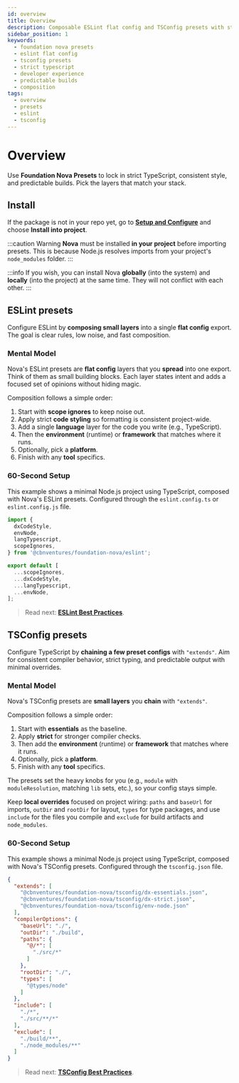 ```yaml
---
id: overview
title: Overview
description: Composable ESLint flat config and TSConfig presets with strict defaults and clear composition to speed up setup and reduce drift.
sidebar_position: 1
keywords:
  - foundation nova presets
  - eslint flat config
  - tsconfig presets
  - strict typescript
  - developer experience
  - predictable builds
  - composition
tags:
  - overview
  - presets
  - eslint
  - tsconfig
---
```


# Overview

Use **Foundation Nova Presets** to lock in strict TypeScript, consistent style, and predictable builds. Pick the layers that match your stack.

## Install

If the package is not in your repo yet, go to **[Setup and Configure](/docs/quickstart/setup#choose-your-path)** and choose **Install into project**.

:::caution Warning
**Nova** must be installed **in your project** before importing presets. This is because Node.js resolves imports from your project's `node_modules` folder.
:::

:::info
If you wish, you can install Nova **globally** (into the system) and **locally** (into the project) at the same time. They will not conflict with each other.
:::

## ESLint presets

Configure ESLint by **composing small layers** into a single **flat config** export. The goal is clear rules, low noise, and fast composition.

### Mental Model
Nova's ESLint presets are **flat config** layers that you **spread** into one export. Think of them as small building blocks. Each layer states intent and adds a focused set of opinions without hiding magic.

Composition follows a simple order:

1. Start with **scope ignores** to keep noise out.
2. Apply strict **code styling** so formatting is consistent project-wide.
3. Add a single **language** layer for the code you write (e.g., TypeScript).
4. Then the **environment** (runtime) or **framework** that matches where it runs.
5. Optionally, pick a **platform**.
6. Finish with any **tool** specifics.

### 60-Second Setup

This example shows a minimal Node.js project using TypeScript, composed with Nova's ESLint presets. Configured through the `eslint.config.ts` or `eslint.config.js` file.

```js
import {
  dxCodeStyle,
  envNode,
  langTypescript,
  scopeIgnores,
} from '@cbnventures/foundation-nova/eslint';

export default [
  ...scopeIgnores,
  ...dxCodeStyle,
  ...langTypescript,
  ...envNode,
];
```

> Read next: **[ESLint Best Practices](/docs/presets/eslint/best-practices)**.

## TSConfig presets

Configure TypeScript by **chaining a few preset configs** with `"extends"`. Aim for consistent compiler behavior, strict typing, and predictable output with minimal overrides.

### Mental Model
Nova's TSConfig presets are **small layers** you **chain** with `"extends"`.

Composition follows a simple order:

1. Start with **essentials** as the baseline.
2. Apply **strict** for stronger compiler checks.
3. Then add the **environment** (runtime) or **framework** that matches where it runs.
4. Optionally, pick a **platform**.
5. Finish with any **tool** specifics.

The presets set the heavy knobs for you (e.g., `module` with `moduleResolution`, matching `lib` sets, etc.), so your config stays simple.

Keep **local overrides** focused on project wiring: `paths` and `baseUrl` for imports, `outDir` and `rootDir` for layout, `types` for type packages, and use `include` for the files you compile and `exclude` for build artifacts and `node_modules`.

### 60-Second Setup

This example shows a minimal Node.js project using TypeScript, composed with Nova's TSConfig presets. Configured through the `tsconfig.json` file.

```json
{
  "extends": [
    "@cbnventures/foundation-nova/tsconfig/dx-essentials.json",
    "@cbnventures/foundation-nova/tsconfig/dx-strict.json",
    "@cbnventures/foundation-nova/tsconfig/env-node.json"
  ],
  "compilerOptions": {
    "baseUrl": "./",
    "outDir": "./build",
    "paths": {
      "@/*": [
        "./src/*"
      ]
    },
    "rootDir": "./",
    "types": [
      "@types/node"
    ]
  },
  "include": [
    "./*",
    "./src/**/*"
  ],
  "exclude": [
    "./build/**",
    "./node_modules/**"
  ]
}
```

> Read next: **[TSConfig Best Practices](/docs/presets/tsconfig/best-practices)**.
